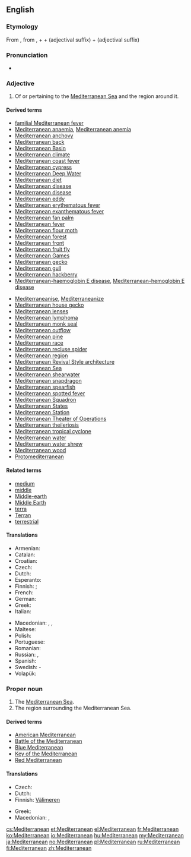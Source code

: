 ==English==

===Etymology===
From {{etyl|la}} {{term|Mediterraneanus|lang=la}}, from {{term|medius||middle|lang=la}}, + {{term|terra||earth, land|lang=la}} + {{term|-anus|lang=la}} (adjectival suffix) + {{term|-eanus|lang=la}} (adjectival suffix)

===Pronunciation===
* {{IPA|/mɛdɨtɚˈeɪniən/|lang=en}}

===Adjective===
{{en-adj}}

# Of or pertaining to the [[Mediterranean Sea]] and the region around it.

====Derived terms====
<!--Terms derived from the ADJECTIVE-->
{{rel-top|terms derived from ''Mediterranean (adjective)''}}
* [[familial Mediterranean fever]]
* [[Mediterranean anaemia]], [[Mediterranean anemia]]
* [[Mediterranean anchovy]]
* [[Mediterranean back]]
* [[Mediterranean Basin]]
* [[Mediterranean climate]]
* [[Mediterranean coast fever]]
* [[Mediterranean cypress]]
* [[Mediterranean Deep Water]]
* [[Mediterranean diet]]
* [[Mediterranean disease]]
* [[Mediterranean disease]]
* [[Mediterranean eddy]]
* [[Mediterranean erythematous fever]]
* [[Mediterranean exanthematous fever]]
* [[Mediterranean fan palm]]
* [[Mediterranean fever]]
* [[Mediterranean flour moth]]
* [[Mediterranean forest]]
* [[Mediterranean front]]
* [[Mediterranean fruit fly]]
* [[Mediterranean Games]]
* [[Mediterranean gecko]]
* [[Mediterranean gull]]
* [[Mediterranean hackberry]]
* [[Mediterranean-haemoglobin E disease]], [[Mediterranean-hemoglobin E disease]]
{{rel-mid}}
* [[Mediterraneanise]], [[Mediterraneanize]]
* [[Mediterranean house gecko]]
* [[Mediterranean lenses]]
* [[Mediterranean lymphoma]]
* [[Mediterranean monk seal]]
* [[Mediterranean outflow]]
* [[Mediterranean pine]]
* [[Mediterranean race]]
* [[Mediterranean recluse spider]]
* [[Mediterranean region]]
* [[Mediterranean Revival Style architecture]]
* [[Mediterranean Sea]]
* [[Mediterranean shearwater]]
* [[Mediterranean snapdragon]]
* [[Mediterranean spearfish]]
* [[Mediterranean spotted fever]]
* [[Mediterranean Squadron]]
* [[Mediterranean States]]
* [[Mediterranean Station]]
* [[Mediterranean Theater of Operations]]<!--"Theater" only; this is a US term-->
* [[Mediterranean theileriosis]]
* [[Mediterranean tropical cyclone]]
* [[Mediterranean water]]
* [[Mediterranean water shrew]]
* [[Mediterranean wood]]
* [[Protomediterranean]]
{{rel-bottom}}

====Related terms====
* [[medium]]
* [[middle]]
* [[Middle-earth]]
* [[Middle Earth]]
* [[terra]]
* [[Terran]]
* [[terrestrial]]

====Translations====
{{trans-top|Of or pertaining to the Mediterranean Sea and the region around it}}
* Armenian: {{t-|hy|միջերկրական|tr=miǰerkrakan}}
* Catalan: {{t-|ca|mediterrani}}
* Croatian: {{t-|hr|mediteran|m}}
* Czech: {{t-|cs|středozemní}}
* Dutch: {{t+|nl|mediterraan}}
* Esperanto: {{t-|eo|mediteranea}}
* Finnish: {{t-|fi|välimerellinen}}; {{t+|fi|Välimeri|alt=Välimeren}} {{qualifier|genitive of proper noun}}
* French: {{t+|fr|méditerranéen}}
* German: {{t+|de|mediterran}}
* Greek: {{t+|el|μεσογειακός|m|tr=mesogeiakós}}
* Italian: {{t+|it|mediterraneo}}
{{trans-mid}}
* Macedonian: {{t-|mk|медитерански|m|tr=mediteránski}}, {{t-|mk|средоземен|m|tr=sredózemen}},  {{t-|mk|средоземноморски|m|tr=sredozemnomórski}}
* Maltese: {{t-|mt|Mediterran|m|xs=Maltese}}
* Polish: {{t+|pl|śródziemnomorski}}
* Portuguese: {{t-|pt|mediterrânico}}
* Romanian: {{t-|ro|mediteranean|m|n}}
* Russian: {{t+|ru|средиземноморский}}, {{t-|ru|средиземный}}
* Spanish: {{t+|es|mediterráneo}}
* Swedish: {{t-|sv|medelhavs}}-
* Volapük: {{t-|vo|Zänodamelik}}
{{trans-bottom}}

===Proper noun===
{{en-proper noun}}

# The [[Mediterranean Sea]].
# The region surrounding the Mediterranean Sea.

====Derived terms====
<!--Terms derived from the NOUN-->
* [[American Mediterranean]]
* [[w:Battle of the Mediterranean|Battle of the Mediterranean]]
* [[Blue Mediterranean]]
* [[Key of the Mediterranean]]
* [[Red Mediterranean]]

====Translations====
{{trans-see|Mediterranean Sea}}

{{trans-top|region surrounding the Mediterranean Sea}}
* Czech: {{t-|cs|Středomoří|n}}
* Dutch: {{t+|nl|Middellandse Zee|n}}
* Finnish: [[Välimeri#Finnish|Välimeren]] {{t+|fi|alue}}
{{trans-mid}}
* Greek: {{t+|el|Μεσόγειος|f|tr=Mesógeios}}
* Macedonian: {{t-|mk|Медитеран|m|tr=Mediterán}},  {{t-|mk|Средоземје|n|tr=Sredózemje}}
{{trans-bottom}}

[[cs:Mediterranean]]
[[et:Mediterranean]]
[[el:Mediterranean]]
[[fr:Mediterranean]]
[[ko:Mediterranean]]
[[io:Mediterranean]]
[[hu:Mediterranean]]
[[my:Mediterranean]]
[[ja:Mediterranean]]
[[no:Mediterranean]]
[[pl:Mediterranean]]
[[ru:Mediterranean]]
[[fi:Mediterranean]]
[[zh:Mediterranean]]